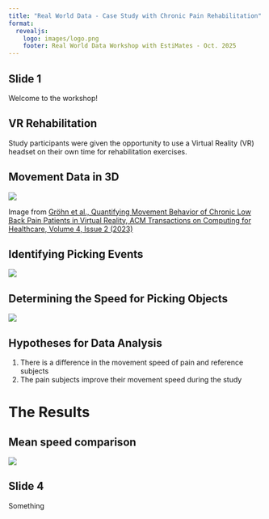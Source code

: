 ```yaml
---
title: "Real World Data - Case Study with Chronic Pain Rehabilitation"
format: 
  revealjs:
    logo: images/logo.png
    footer: Real World Data Workshop with EstiMates - Oct. 2025
---
```


## Slide 1

Welcome to the workshop!


## VR Rehabilitation {background-image="./images/VR_testing.png" background-size="cover" background-repeat="no-repeat" background-color="black" background-opacity="0.5"}

Study participants were given the opportunity to use a Virtual Reality (VR) headset on their own time for rehabilitation exercises.

## Movement Data in 3D {.smaller}

![](images/health-2022-0051-f02.jpg)

::: aside

Image from [Gröhn et al., Quantifying Movement Behavior of Chronic Low Back Pain Patients in Virtual Reality, ACM Transactions on Computing for Healthcare, Volume 4, Issue 2 (2023)](https://doi.org/10.1145/3582487)

:::

## Identifying Picking Events

![](./images/pick_exercise-1.png)

## Determining the Speed for Picking Objects

![](./images/speed_data-1.png)

## Hypotheses for Data Analysis

1. There is a difference in the movement speed of pain and reference subjects
1. The pain subjects improve their movement speed during the study


# The Results {background-image="./images/VR_testing2.png" background-size="cover" background-repeat="no-repeat" background-color="black" background-opacity="0.5"}

## Mean speed comparison

![](https://www.frontiersin.org/files/Articles/1601823/frvir-06-1601823-HTML-r1/image_m/frvir-06-1601823-g002.jpg)

## Slide 4

Something